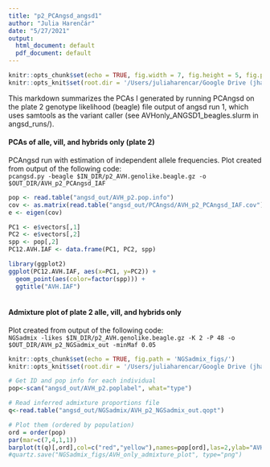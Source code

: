 ```yaml
---
title: "p2_PCAngsd_angsd1"
author: "Julia Harenčár"
date: "5/27/2021"
output:
  html_document: default
  pdf_document: default
---
```


```r
knitr::opts_chunk$set(echo = TRUE, fig.width = 7, fig.height = 5, fig.path = 'PCAngsd_figs/')
knitr::opts_knit$set(root.dir = '/Users/juliaharencar/Google Drive (jharenca@ucsc.edu)/GitHub/seq_analysis/ANGSD')
```
 This markdown summarizes the PCAs I generated by running PCAngsd on the plate 2 genotype likelihood (beagle) file output of angsd run 1, which uses samtools as the variant caller (see AVHonly_ANGSD1_beagles.slurm in angsd_runs/).
 
#### PCAs of alle, vill, and hybrids only (plate 2)

PCAngsd run with estimation of independent allele frequencies.
Plot created from output of the following code:\
`pcangsd.py -beagle $IN_DIR/p2_AVH.genolike.beagle.gz -o $OUT_DIR/AVH_p2_PCAngsd_IAF`


```r
pop <- read.table("angsd_out/AVH_p2.pop.info")
cov <- as.matrix(read.table("angsd_out/PCAngsd/AVH_p2_PCAngsd_IAF.cov"))
e <- eigen(cov)

PC1 <- e$vectors[,1]
PC2 <- e$vectors[,2]
spp <- pop[,2]
PC12.AVH.IAF <- data.frame(PC1, PC2, spp)

library(ggplot2)
ggplot(PC12.AVH.IAF, aes(x=PC1, y=PC2)) +
  geom_point(aes(color=factor(spp))) +
  ggtitle("AVH.IAF")
  
```


#### Admixture plot of plate 2 alle, vill, and hybrids only

Plot created from output of the following code:\
`NGSadmix -likes $IN_DIR/p2_AVH.genolike.beagle.gz -K 2 -P 48 -o $OUT_DIR/AVH_p2_NGSadmix_out -minMaf 0.05`

```r
knitr::opts_chunk$set(echo = TRUE, fig.path = 'NGSadmix_figs/')
knitr::opts_knit$set(root.dir = '/Users/juliaharencar/Google Drive (jharenca@ucsc.edu)/Costus/Seq_analysis/ANGSD')
```
```r

# Get ID and pop info for each individual
pop<-scan("angsd_out/AVH_p2.poplabel", what="type")

# Read inferred admixture proportions file
q<-read.table("angsd_out/NGSadmix/AVH_p2_NGSadmix_out.qopt")

# Plot them (ordered by population)
ord = order(pop)
par(mar=c(7,4,1,1))
barplot(t(q)[,ord],col=c("red","yellow"),names=pop[ord],las=2,ylab="AVH Admixture proportions",cex.names=0.75)
#quartz.save("NGSadmix_figs/AVH_only_admixture_plot", type="png")

```

